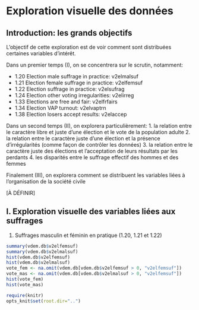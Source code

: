 Exploration visuelle des données
========================================================
Introduction: les grands objectifs
----------------------------------------------------------

L'objectif de cette exploration est de voir comment sont distribuées certaines variables d'intérêt. 

Dans un premier temps (I), on se concentrera sur le scrutin, notamment:

* 1.20 Election male suffrage in practice: v2elmalsuf
* 1.21 Election female suffrage in practice: v2elfemsuf
* 1.22 Election suffrage in practice: v2elsufrag
* 1.24 Election other voting irregularities: v2elirreg
* 1.33 Elections are free and fair: v2elfrfairs
* 1.34 Election VAP turnout: v2elvaptrn
* 1.38 Election losers accept results: v2elaccep

Dans un second temps (II), on explorera particulièrement:
 1. la relation entre le caractère libre et juste d'une élection et le vote de la population adulte
 2. la relation entre le caractère juste  d'une élection et la présence d'irrégularités (comme façon de contrôler les données)
 3. la relation entre le caractère juste des élections et l'acceptation de leurs résultats par les perdants
 4. les disparités entre le suffrage effectif des hommes et des femmes
 
Finalement (III), on explorera comment se distribuent les variables liées à l'organisation de la société civile

[À DÉFINIR]


I. Exploration visuelle des variables liées aux suffrages
----------------------------------------------------------

1. Suffrages masculin et féminin en pratique (1.20, 1.21 et 1.22)
```r
summary(vdem.db$v2elfemsuf)
summary(vdem.db$v2elmalsuf)
hist(vdem.db$v2elfemsuf)
hist(vdem.db$v2elmalsuf)
vote_fem <- na.omit(vdem.db[vdem.db$v2elfemsuf > 0, "v2elfemsuf"])
vote_mas <- na.omit(vdem.db[vdem.db$v2elmalsuf > 0, "v2elfemsuf"])
hist(vote_fem)
hist(vote_mas)
```




```r
require(knitr) 
opts_knit$set(root.dir="..")

```


